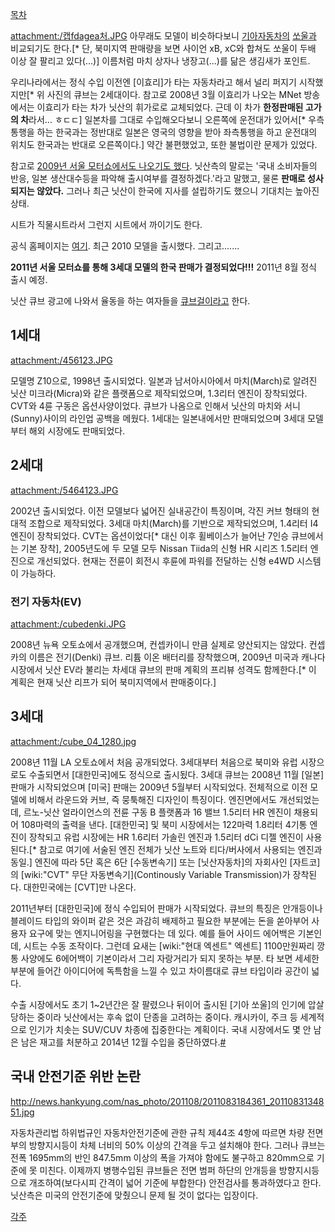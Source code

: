 [[목차]]

attachment:/캡fdagea처.JPG
아무래도 모델이 비슷하다보니 [[기아자동차]]의 [[쏘울]]과 비교되기도 한다.[* 단, 북미지역 판매량을 보면 사이언 xB, xC와 합쳐도 쏘울이 두배 이상 잘 팔리고 있다(...)] 이름처럼 마치 상자나 냉장고(...)를 닮은 생김새가 포인트.

우리나라에서는 정식 수입 이전엔 [이효리]가 타는 자동차라고 해서 널리 퍼지기 시작했지만[* 위 사진의 큐브는 2세대이다. 참고로 2008년 3월 이효리가 나오는 MNet 방송에서는 이효리가 타는 차가 닛산의 휘가로로 교체되었다. 근데 이 차가 '''한정판매된 고가의 차'''라서... ㅎㄷㄷ] 일본차를 그대로 수입해오다보니 오른쪽에 운전대가 있어서[* 우측통행을 하는 한국과는 정반대로 일본은 영국의 영향을 받아 좌측통행을 하고 운전대의 위치도 한국과는 반대로 오른쪽이다.] 약간 불편했었고, 또한 불법이란 문제가 있었다.

참고로 [http://blog.naver.com/q251?Redirect=Log&logNo=10034007691 2009년 서울 모터쇼에서도 나오기도 했다]. 닛산측의 말로는 '국내 소비자들의 반응, 일본 생산대수등을 파악해 출시여부를 결정하겠다.'라고 말했고, 물론 '''판매로 성사되지는 않았다.''' 그러나 최근 닛산이 한국에 지사를 설립하기도 했으니 기대치는 높아진 상태.

시트가 직물시트라서 그런지 시트에서 까이기도 한다.

공식 홈페이지는 [http://www.nissanusa.com/cube 여기]. 최근 2010 모델을 출시했다. 그리고.......

'''2011년 서울 모터쇼를 통해 3세대 모델의 한국 판매가 결정되었다!!!''' 2011년 8월 정식 출시 예정.

닛산 큐브 광고에 나와서 율동을 하는 여자들을 [[큐브걸]]이라고 한다.

== 1세대 ==
attachment:/456123.JPG

모델명 Z10으로, 1998년 출시되었다. 일본과 남서아시아에서 마치(March)로 알려진 닛산 미크라(Micra)와 같은 플랫폼으로 제작되었으며, 1.3리터 엔진이 장착되었다. CVT와 4륜 구동은 옵션사양이었다. 큐브가 나옴으로 인해서 닛산의 마치와 서니(Sunny)사이의 라인업 공백을 메웠다. 1세대는 일본내에서만 판매되었으며 3세대 모델부터 해외 시장에도 판매되었다.

== 2세대 ==
attachment:/5464123.JPG

2002년 출시되었다. 이전 모델보다 넓어진 실내공간이 특징이며, 각진 커브 형태의 현대적 조합으로 제작되었다. 3세대 마치(March)를 기반으로 제작되었으며, 1.4리터 I4 엔진이 장착되었다. CVT는 옵션이었다[* 대신 이후 휠베이스가 늘어난 7인승 큐브에서는 기본 장착], 2005년도에 두 모델 모두 Nissan Tiida의 신형 HR 시리즈 1.5리터 엔진으로 개선되었다. 현재는 전륜이 회전시 후륜에 파워를 전달하는 신형 e4WD 시스템이 가능하다.

=== 전기 자동차(EV) ===
attachment:/cubedenki.JPG

2008년 뉴욕 오토쇼에서 공개했으며, 컨셉카이니 만큼 실제로 양산되지는 않았다. 컨셉카의 이름은 전기(Denki) 큐브. 리튬 이온 배터리를 장착했으며, 2009년 미국과 캐나다 시장에서 닛산 EV라 불리는 차세대 큐브의 판매 계획의 프리뷰 성격도 함께한다.[* 이 계획은 현재 닛산 리프가 되어 북미지역에서 판매중이다.]

== 3세대 ==
attachment:/cube_04_1280.jpg

2008년 11월 LA 오토쇼에서 처음 공개되었다. 3세대부터 처음으로 북미와 유럽 시장으로도 수출되면서 [대한민국]에도 정식으로 출시됬다. 3세대 큐브는 2008년 11월 [일본] 판매가 시작되었으며 [미국] 판매는 2009년 5월부터 시작되었다. 전체적으로 이전 모델에 비해서 라운드와 커브, 즉 뭉툭해진 디자인이 특징이다. 엔진면에서도 개선되었는데, 르노-닛산 얼라이언스의 전륜 구동 B 플랫폼과 16 밸브 1.5리터 HR 엔진이 채용되어 108마력의 출력을 낸다. [대한민국] 및 북미 시장에서는 122마력 1.8리터 4기통 엔진이 장착되고 유럽 시장에는 HR 1.6리터 가솔린 엔진과 1.5리터 dCi 디젤 엔진이 사용된다.[* 참고로 여기에 서술된 엔진 전체가 닛산 노트와 티다/버사에서 사용되는 엔진과 동일.] 엔진에 따라 5단 혹은 6단 [수동변속기] 또는 [닛산자동차]의 자회사인 [자트코]의 [wiki:"CVT" 무단 자동변속기](Continously Variable Transmission)가 장착된다. 대한민국에는 [CVT]만 나온다.

2011년부터 [대한민국]에 정식 수입되어 판매가 시작되었다. 큐브의 특징은 안개등이나 블레이드 타입의 와이퍼 같은 것은 과감히 배제하고 필요한 부분에는 돈을 쏟아부어 사용자 요구에 맞는 엔지니어링을 구현했다는 데 있다. 예를 들어 사이드 에어백은 기본인데, 시트는 수동 조작이다. 그런데 요새는 [wiki:"현대 엑센트" 엑센트] 1100만원짜리 깡통 사양에도 6에어백이 기본이라서 그리 자랑거리가 되지 못하는 부분. 타 보면 세세한 부분에 들어간 아이디어에 독특함을 느낄 수 있고 차이름대로 큐브 타입이라 공간이 넓다.

수출 시장에서도 초기 1~2년간은 잘 팔렸으나 뒤이어 출시된 [기아 쏘울]의 인기에 압살당하는 중이라 닛산에서는 후속 없이 단종을 고려하는 중이다. 캐시카이, 주크 등 세계적으로 인기가 치솟는 SUV/CUV 차종에 집중한다는 계획이다. 국내 시장에서도 몇 안 남은 남은 재고를 처분하고 2014년 12월 수입을 중단하였다.[http://autotimes.hankyung.com/apps/news.sub_view?popup=0&nid=03&c1=03&c2=00&c3=&nkey=201409251703251 #]

== 국내 안전기준 위반 논란 == 
http://news.hankyung.com/nas_photo/201108/2011083184361_2011083134851.jpg

자동차관리법 하위법규인 자동차안전기준에 관한 규칙 제44조 4항에 따르면 차량 전면부의 방향지시등이 차체 너비의 50% 이상의 간격을 두고 설치해야 한다. 그러나 큐브는 전폭 1695mm의 반인 847.5mm 이상의 폭을 가져야 함에도 불구하고 820mm으로 기준에 못 미친다. 이제까지 병행수입된 큐브들은 전면 범퍼 하단의 안개등을 방향지시등으로 개조하여(보다시피 간격이 넓어 기준에 부합한다) 안전검사를 통과하였다고 한다. 닛산측은 미국의 안전기준에 맞췄으니 문제 될 것이 없다는 입장이다.


[[각주]]
